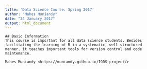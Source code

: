 ```yaml
---
title: 'Data Science Course: Spring 2017'
author: "Mahes Muniandy"
date: "24 January 2017"
output: html_document
---
```


```
## Basic Information
This course is important for all data science students. Besides facilitating the learning of R in a systematic, well-structured manner, it teaches important tools for version control and code maintenance.

Mahes Muniandy <https://muniandy.github.io/IODS-project/>

```

